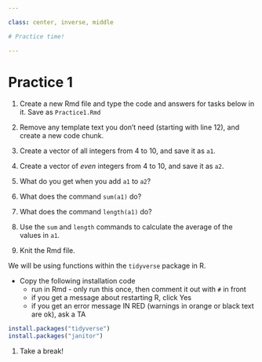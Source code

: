 ```yaml
---

class: center, inverse, middle

# Practice time!

---
```


# Practice 1

1. Create a new Rmd file and type the code and answers for tasks below in it. Save as `Practice1.Rmd`

1. Remove any template text you don't need (starting with line 12), and create a new code chunk.

1. Create a vector of all integers from 4 to 10, and save it as `a1`. 

1. Create a vector of _even_ integers from 4 to 10, and save it as `a2`. 

1. What do you get when you add `a1` to `a2`? 

1. What does the command `sum(a1)` do?

1. What does the command `length(a1)` do?

1. Use the `sum` and `length` commands to calculate the average of the values in `a1`.

1. Knit the Rmd file.

We will be using functions within the `tidyverse` package in R.

- Copy the following installation code
  + run in Rmd - only run this once, then comment it out with `#` in front
  + if you get a message about restarting R, click Yes
  + if you get an error message IN RED (warnings in orange or black text are ok), ask a TA

```r
install.packages("tidyverse")
install.packages("janitor")
```


1. Take a break!
